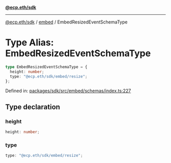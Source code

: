 [**@ecp.eth/sdk**](../../index.mdx)

***

[@ecp.eth/sdk](/sdk-reference/index.mdx) / [embed](/sdk-reference/embed/index.mdx) / EmbedResizedEventSchemaType

# Type Alias: EmbedResizedEventSchemaType

```ts
type EmbedResizedEventSchemaType = {
  height: number;
  type: "@ecp.eth/sdk/embed/resize";
};
```

Defined in: [packages/sdk/src/embed/schemas/index.ts:227](https://github.com/ecp-eth/comments-monorepo/blob/main/packages/sdk/src/embed/schemas/index.ts#L227)

## Type declaration

### height

```ts
height: number;
```

### type

```ts
type: "@ecp.eth/sdk/embed/resize";
```
